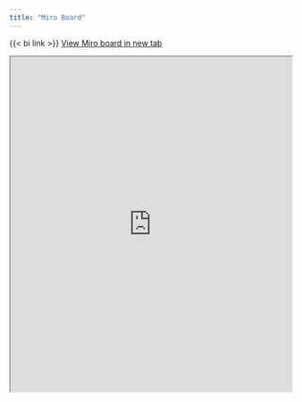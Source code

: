 ```yaml
---
title: "Miro Board"
---
```


{{< bi link >}} [View Miro board in new tab](https://miro.com/app/board/uXjVImDtm9s=/?share_link_id=59226697931)

```{=html}
<iframe src="https://miro.com/app/board/uXjVImDtm9s=/?share_link_id=59226697931" width="100%" height="600px"></iframe>
```